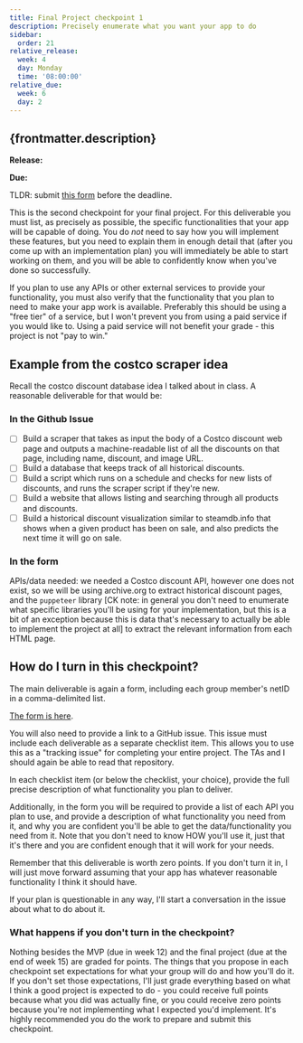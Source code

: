 ```yaml
---
title: Final Project checkpoint 1
description: Precisely enumerate what you want your app to do
sidebar:
  order: 21
relative_release:
  week: 4
  day: Monday
  time: '08:00:00'
relative_due:
  week: 6
  day: 2
---
```



## {frontmatter.description}

**Release:** <DueDate relativeDate={frontmatter.relative_release}  />

**Due:** <DueDate relativeDate={frontmatter.relative_due} />

TLDR: submit [this form](https://forms.gle/FySzRBae1QJhUCs97) before the deadline.


This is the second checkpoint for your final project. For this deliverable you
must list, as precisely as possible, the specific functionalities that your app
will be capable of doing. You do *not* need to say how you will implement these
features, but you need to explain them in enough detail that (after you come up
with an implementation plan) you will immediately be able to start working on
them, and you will be able to confidently know when you've done so successfully.

If you plan to use any APIs or other external services to provide your
functionality, you must also verify that the functionality that you plan to need
to make your app work is available. Preferably this should be using a "free
tier" of a service, but I won't prevent you from using a paid service if you
would like to. Using a paid service will not benefit your grade - this project
is not "pay to win."

## Example from the costco scraper idea

Recall the costco discount database idea I talked about in class. A reasonable deliverable for that would be:

### In the Github Issue

- [ ] Build a scraper that takes as input the body of a Costco discount web page
  and outputs a machine-readable list of all the discounts on that page, including name, discount, and image URL.
- [ ] Build a database that keeps track of all historical discounts.
- [ ] Build a script which runs on a schedule and checks for new lists of discounts, and runs the scraper script if they're new.
- [ ] Build a website that allows listing and searching through all products and discounts.
- [ ] Build a historical discount visualization similar to steamdb.info that shows when a given product has been on sale, and also predicts the next time it will go on sale.

### In the form

APIs/data needed: we needed a Costco discount API, however one does not exist, so we
will be using archive.org to extract historical discount pages, and the
`puppeteer` library \[CK note: in general you don't need to enumerate what
specific libraries you'll be using for your implementation, but this is a bit of
an exception because this is data that's necessary to actually be able to
implement the project at all\] to extract the relevant information from each
HTML page.

## How do I turn in this checkpoint?

The main deliverable is again a form, including each group member's netID in a
comma-delimited list.

[The form is here](https://forms.gle/FySzRBae1QJhUCs97).

You will also need to provide a link to a GitHub issue. This issue must include
each deliverable as a separate checklist item. This allows you to use this as a
"tracking issue" for completing your entire project. The TAs and I should again
be able to read that repository.

In each checklist item (or below the checklist, your choice), provide the full
precise description of what functionality you plan to deliver.

Additionally, in the form you will be required to provide a list of each API you
plan to use, and provide a description of what functionality you need from it,
and why you are confident you'll be able to get the data/functionality you need
from it. Note that you don't need to know HOW you'll use it, just that it's
there and you are confident enough that it will work for your needs.

Remember that this deliverable is worth zero points. If you don't turn it in, I
will just move forward assuming that your app has whatever reasonable
functionality I think it should have.

If your plan is questionable in any way, I'll start a conversation in the issue
about what to do about it.


### What happens if you don't turn in the checkpoint?

Nothing besides the MVP (due in week 12) and the final project (due at the end
of week 15) are graded for points. The things that you propose in each
checkpoint set expectations for what your group will do and how you'll do it. If
you don't set those expectations, I'll just grade everything based on what I
think a good project is expected to do - you could receive full points because
what you did was actually fine, or you could receive zero points because you're
not implementing what I expected you'd implement. It's highly recommended you do
the work to prepare and submit this checkpoint.